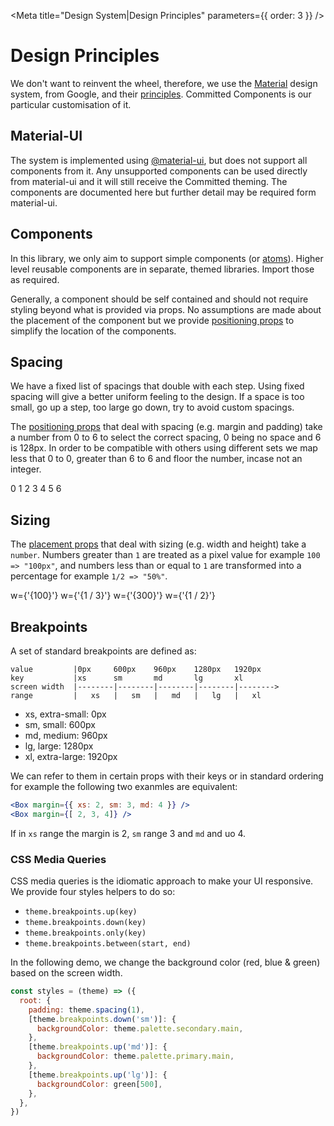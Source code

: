 
<Meta title="Design System|Design Principles" parameters={{ order: 3 }} />

# Design Principles

We don't want to reinvent the wheel, therefore, we use the [Material](https://material.io/) design system, from Google, and their
[principles](https://material.io/design/introduction/#principles). Committed Components is our particular customisation of it.

## Material-UI

The system is implemented using [@material-ui](https://material-ui.com), but does not support all components from it.
Any unsupported components can be used directly from material-ui and it will still receive the Committed theming.
The components are documented here but further detail may be required form material-ui.

## Components

In this library, we only aim to support simple components (or [atoms](http://atomicdesign.bradfrost.com/)).
Higher level reusable components are in separate, themed libraries. Import those as required.

Generally, a component should be self contained and should not require styling beyond what is provided via props.
No assumptions are made about the placement of the component but we provide [positioning props][positioning] to simplify
the location of the components.

## Spacing

We have a fixed list of spacings that double with each step. Using fixed spacing will give a better uniform
feeling to the design. If a space is too small, go up a step, too large go down, try to avoid custom spacings.

The [positioning props][positioning] that deal with spacing (e.g. margin and padding) take a number from 0 to 6 to select the correct
spacing, 0 being no space and 6 is 128px. In order to be compatible with others using different sets we map less that 0 to 0,
greater than 6 to 6 and floor the number, incase not an integer.

<Flex flexDirection="column">
  <Flex alignItems="center">
    <Text>0</Text>
    <Box
      m={1}
      py={1}
      bgcolor={colors.committedYellow[200]}
      width={theme.spacing(0)}
    />
  </Flex>
  <Flex alignItems="center">
    <Text>1</Text>
    <Box
      m={1}
      py={1}
      bgcolor={colors.committedYellow[300]}
      width={theme.spacing(1)}
    />
  </Flex>
  <Flex alignItems="center">
    <Text>2</Text>
    <Box
      m={1}
      py={1}
      bgcolor={colors.committedYellow[400]}
      width={theme.spacing(2)}
    />
  </Flex>
  <Flex alignItems="center">
    <Text>3</Text>
    <Box
      m={1}
      py={1}
      bgcolor={colors.committedYellow[500]}
      width={theme.spacing(3)}
    />
  </Flex>
  <Flex alignItems="center">
    <Text>4</Text>
    <Box
      m={1}
      py={1}
      bgcolor={colors.committedYellow[600]}
      width={theme.spacing(4)}
    />
  </Flex>
  <Flex alignItems="center">
    <Text>5</Text>
    <Box
      m={1}
      py={1}
      bgcolor={colors.committedYellow[700]}
      width={theme.spacing(5)}
    />
  </Flex>
  <Flex alignItems="center">
    <Text>6</Text>
    <Box
      m={1}
      py={1}
      bgcolor={colors.committedYellow[800]}
      width={theme.spacing(6)}
    />
  </Flex>
</Flex>

## Sizing

The [placement props][positioning] that deal with sizing (e.g. width and height) take a `number`. Numbers greater than `1` are treated as a pixel value for example `100 => "100px"`,
and numbers less than or equal to `1` are transformed into a percentage for example `1/2 => "50%"`.

<Box p={3} width={100} bgcolor={colors.red[500]} color="white">
  w={'{100}'}
</Box>
<Box p={3} width={1 / 3} bgcolor={colors.green[500]} color="white">
  w={'{1 / 3}'}
</Box>
<Box p={3} width={300} bgcolor={colors.magenta[500]} color="white">
  w={'{300}'}
</Box>
<Box p={3} width={1 / 2} bgcolor={colors.blue[500]} color="white">
  w={'{1 / 2}'}
</Box>

## Breakpoints

A set of standard breakpoints are defined as:

```
value         |0px     600px    960px    1280px   1920px
key           |xs      sm       md       lg       xl
screen width  |--------|--------|--------|--------|-------->
range         |   xs   |   sm   |   md   |   lg   |   xl
```

- xs, extra-small: 0px
- sm, small: 600px
- md, medium: 960px
- lg, large: 1280px
- xl, extra-large: 1920px

We can refer to them in certain props with their keys or in standard
ordering for example the following two exanmles are equivalent:

```jsx
<Box margin={{ xs: 2, sm: 3, md: 4 }} />
<Box margin={[ 2, 3, 4]} />
```

If in `xs` range the margin is 2, `sm` range 3 and `md` and uo 4.

### CSS Media Queries

CSS media queries is the idiomatic approach to make your UI responsive. We provide four styles helpers to do so:

- `theme.breakpoints.up(key)`
- `theme.breakpoints.down(key)`
- `theme.breakpoints.only(key)`
- `theme.breakpoints.between(start, end)`

In the following demo, we change the background color (red, blue & green) based on the screen width.

```js
const styles = (theme) => ({
  root: {
    padding: theme.spacing(1),
    [theme.breakpoints.down('sm')]: {
      backgroundColor: theme.palette.secondary.main,
    },
    [theme.breakpoints.up('md')]: {
      backgroundColor: theme.palette.primary.main,
    },
    [theme.breakpoints.up('lg')]: {
      backgroundColor: green[500],
    },
  },
})
```

[positioning]: /components/?path=/docs/design-system-positioning--page
